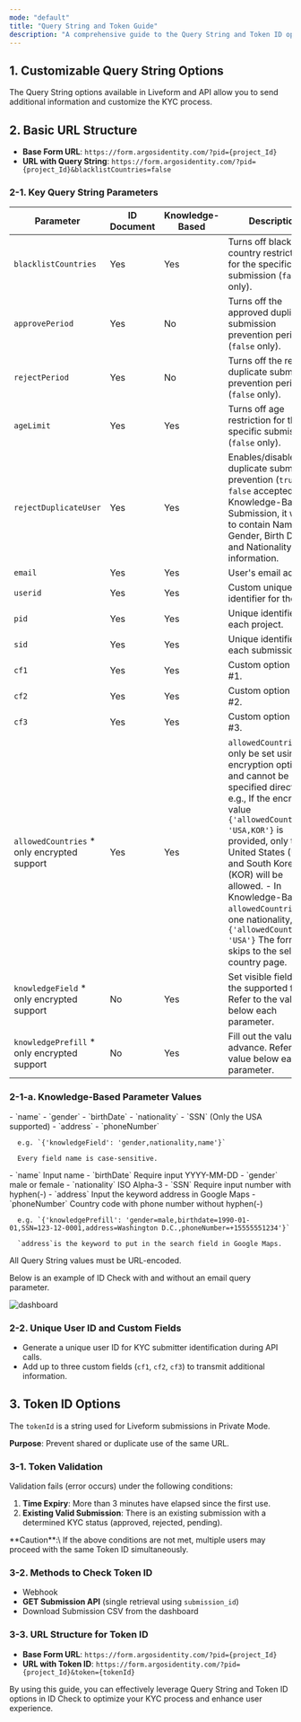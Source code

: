 ```yaml
---
mode: "default"
title: "Query String and Token Guide"
description: "A comprehensive guide to the Query String and Token ID options for Liveform. These options enable features such as transmitting additional information, preventing duplicate submissions, and identifying users. Explore essential tools to optimize your ID Check process."
---
```


## 1. Customizable Query String Options

The Query String options available in Liveform and API allow you to send additional information and customize the KYC process.

## 2. Basic URL Structure

- **Base Form URL**: `https://form.argosidentity.com/?pid={project_Id}`
- **URL with Query String**: `https://form.argosidentity.com/?pid={project_Id}&blacklistCountries=false`

### 2-1. Key Query String Parameters

| Parameter                                        | ID Document | Knowledge-Based | Description                                                                                                                                                                                                                                                                                                                                                                                      |
| ------------------------------------------------ | ----------- | --------------- | ------------------------------------------------------------------------------------------------------------------------------------------------------------------------------------------------------------------------------------------------------------------------------------------------------------------------------------------------------------------------------------------------ |
| `blacklistCountries`                             | Yes         | Yes             | Turns off blacklist country restrictions for the specific submission (`false` only).                                                                                                                                                                                                                                                                                                             |
| `approvePeriod`                                  | Yes         | No              | Turns off the approved duplicate submission prevention period (`false` only).                                                                                                                                                                                                                                                                                                                    |
| `rejectPeriod`                                   | Yes         | No              | Turns off the rejected duplicate submission prevention period (`false` only).                                                                                                                                                                                                                                                                                                                    |
| `ageLimit`                                       | Yes         | Yes             | Turns off age restriction for the specific submission (`false` only).                                                                                                                                                                                                                                                                                                                            |
| `rejectDuplicateUser`                            | Yes         | Yes             | Enables/disables duplicate submission prevention (`true` or `false` accepted).  - In Knowledge-Based Submission, it works to contain Name, Gender, Birth Date, and Nationality information.                                                                                                                                                                                                      |
| `email`                                          | Yes         | Yes             | User's email address.                                                                                                                                                                                                                                                                                                                                                                            |
| `userid`                                         | Yes         | Yes             | Custom unique identifier for the user.                                                                                                                                                                                                                                                                                                                                                           |
| `pid`                                            | Yes         | Yes             | Unique identifier for each project.                                                                                                                                                                                                                                                                                                                                                              |
| `sid`                                            | Yes         | Yes             | Unique identifier for each submission.                                                                                                                                                                                                                                                                                                                                                           |
| `cf1`                                            | Yes         | Yes             | Custom option field #1.                                                                                                                                                                                                                                                                                                                                                                          |
| `cf2`                                            | Yes         | Yes             | Custom option field #2.                                                                                                                                                                                                                                                                                                                                                                          |
| `cf3`                                            | Yes         | Yes             | Custom option field #3.                                                                                                                                                                                                                                                                                                                                                                          |
| `allowedCountries`  \* only encrypted support    | Yes         | Yes             | `allowedCountries` can only be set using the encryption option and cannot be specified directly. e.g., If the encrypted value `{'allowedCountries': 'USA,KOR'}` is provided, only the United States (USA) and South Korea (KOR) will be allowed.  - In Knowledge-Based, if `allowedCountries` set one nationality, e.g. `{'allowedCountries': 'USA'}` The form skips to the select country page. |
| `knowledgeField`       \* only encrypted support | No          | Yes             | Set visible fields from the supported fields. Refer to the value below each parameter.                                                                                                                                                                                                                                                                                                           |
| `knowledgePrefill`  \* only encrypted support    | No          | Yes             | Fill out the value in advance. Refer to the value below each parameter.                                                                                                                                                                                                                                                                                                                          |

### 2-1-a. Knowledge-Based Parameter Values

<AccordionGroup>
  <Accordion title="knowledgeField Parameter Values" icon="memo-pad">
    - `name`
    - `gender`
    - `birthDate`
    - `nationality`
    - `SSN` (Only the USA supported)
    - `address`
    - `phoneNumber`

      e.g. `{'knowledgeField': 'gender,nationality,name'}`

      Every field name is case-sensitive.
  </Accordion>
  <Accordion title="knowledgePrefill Parameter Values" icon="memo-pad">
    - `name` Input name
    - `birthDate` Require input YYYY-MM-DD
    - `gender` male or female
    - `nationality` ISO Alpha-3
    - `SSN` Require input number with hyphen(-)
    - `address` Input the keyword address in Google Maps
    - `phoneNumber` Country code with phone number without hyphen(-)

      e.g. `{'knowledgePrefill': 'gender=male,birthdate=1990-01-01,SSN=123-12-0001,address=Washington D.C.,phoneNumber=+15555551234'}`

      `address`is the keyword to put in the search field in Google Maps.
  </Accordion>
</AccordionGroup>

<Note>
  All Query String values must be URL-encoded.
</Note>

Below is an example of ID Check with and without an email query parameter.

![dashboard](/images/en_email_queryparameter.png)

### 2-2. Unique User ID and Custom Fields

- Generate a unique user ID for KYC submitter identification during API calls.
- Add up to three custom fields (`cf1`, `cf2`, `cf3`) to transmit additional information.

## 3. Token ID Options

The `tokenId` is a string used for Liveform submissions in Private Mode.

**Purpose**: Prevent shared or duplicate use of the same URL.

### 3-1. Token Validation

Validation fails (error occurs) under the following conditions:

1. **Time Expiry**: More than 3 minutes have elapsed since the first use.
2. **Existing Valid Submission**: There is an existing submission with a determined KYC status (approved, rejected, pending).

<Warning>
  **Caution**:\
  If the above conditions are not met, multiple users may proceed with the same Token ID simultaneously.
</Warning>

### 3-2. Methods to Check Token ID

- Webhook
- **GET Submission API** (single retrieval using `submission_id`)
- Download Submission CSV from the dashboard

### 3-3. URL Structure for Token ID

- **Base Form URL**: `https://form.argosidentity.com/?pid={project_Id}`
- **URL with Token ID**: `https://form.argosidentity.com/?pid={project_Id}&token={tokenId}`

By using this guide, you can effectively leverage Query String and Token ID options in ID Check to optimize your KYC process and enhance user experience.